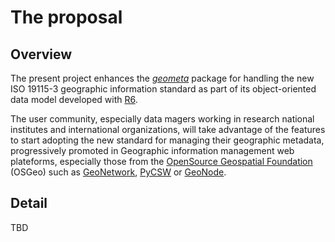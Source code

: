# The proposal
<!--
This is where the proposal should be outlined. 
-->

## Overview

The present project enhances the [_geometa_](https://cran.r-project.org/package=geometa) package for handling the new ISO 19115-3 geographic information standard as part of its object-oriented data model developed with [R6](https://cran.r-project.org/package=R6). 

The user community, especially data magers working in research national institutes and international organizations, will take advantage of the features to start adopting the new standard for managing their geographic metadata, progressively promoted in Geographic information management web plateforms, especially those from the [OpenSource Geospatial Foundation](https://www.osgeo.org/) (OSGeo) such as [GeoNetwork](https://www.osgeo.org/projects/geonetwork/), [PyCSW](https://www.osgeo.org/projects/pycsw/) or [GeoNode](https://www.osgeo.org/projects/geonode/).

<!--
At a high-level address what your proposal is and how it will address the problem identified. Highlight any benefits to the R Community that follow from solving the problem. This should be your most compelling section.
-->

## Detail

TBD

<!--
Go into more detail about the specifics of the project and it delivers against the problem.

Depending on project type the detail section should include:

 - [ ] Minimum Viable Product
 - [ ] Architecture
 - [ ] Assumptions
-->